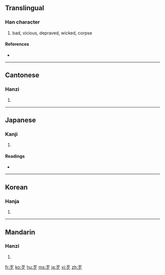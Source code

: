 {{also|歺}}
==Translingual==
{{stroke order|type=animate}}

===Han character===
{{Han char|rn=78|rad=歹|as=00|sn=4|four=1020<sub>7</sub>|canj=一弓戈 (MNI)}}

# bad, vicious, depraved, wicked, corpse

====References====
* {{Han ref|kx=0578.150|dkj=16359|dj=0969.070|hdz=21379.140|uh=6B79|ud=27513|bh=A4EF|bd=42223}}

----

==Cantonese==

===Hanzi===
{{yue-hanzi|jyut=|y=daai2}}

# {{defn|Cantonese}}

----

==Japanese==

===Kanji===
{{ja-kanji|grade=|rs=歹00}}

# {{defn|Japanese}}

====Readings====
* {{ja-readings|on=[[がつ]] (gatsu), [[あつ]] (atsu), [[がち]] (gachi)|kun=[[わるい]] (warui), [[かばねへん]] (kabanehen)}}

----

==Korean==

===Hanja===
{{ko-hanja|hangeul=[[알]], [[대]]|eumhun=|rv=al, dae|mr=al, tae|y=al, tay}}

# {{defn|Korean}}

----

==Mandarin==

===Hanzi===
{{cmn-hanzi|pin=[[dāi]] ([[dai1]]), [[dǎi]] ([[dai3]]), [[è]] ([[e4]])|wg=tai<sup>1</sup>, tai<sup>3</sup>, o<sup>4</sup>}}

# {{defn|Mandarin}}

[[fr:歹]]
[[ko:歹]]
[[hu:歹]]
[[ms:歹]]
[[ja:歹]]
[[vi:歹]]
[[zh:歹]]